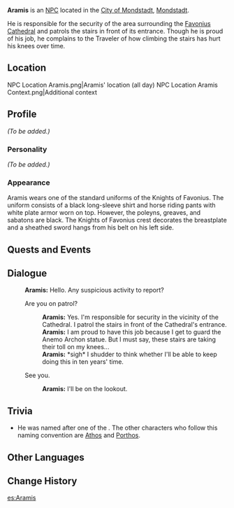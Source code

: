 {{Meta
<!-- REMOVE THIS TEMPLATE AFTER ADDING MISSING INFO -->
|missing_NPC_profile  = yes
}}
{{Character Infobox
|type             = NPC
|image            = NPC Aramis.png
|region           = Mondstadt
|title            = Knight of Favonius
|affiliation      = Knights of Favonius
}}
'''Aramis''' is an [[NPC]] located in the [[City of Mondstadt]], [[Mondstadt]].

He is responsible for the security of the area surrounding the [[Favonius Cathedral]] and patrols the stairs in front of its entrance. Though he is proud of his job, he complains to the Traveler of how climbing the stairs has hurt his knees over time.

==Location==
<gallery hideaddbutton="true" captionalign="center">
NPC Location Aramis.png|Aramis' location (all day)
NPC Location Aramis Context.png|Additional context
</gallery>

==Profile==
''(To be added.)''

===Personality===
''(To be added.)''

===Appearance===
Aramis wears one of the standard uniforms of the Knights of Favonius. The uniform consists of a black long-sleeve shirt and horse riding pants with white plate armor worn on top. However, the poleyns, greaves, and sabatons are black. The Knights of Favonius crest decorates the breastplate and a sheathed sword hangs from his belt on his left side.

==Quests and Events==
{{Quest Appearances}}

==Dialogue==
{{Dialogue start}}
:'''Aramis:''' Hello. Any suspicious activity to report?
:{{DIcon}} Are you on patrol?
::'''Aramis:''' Yes. I'm responsible for security in the vicinity of the Cathedral. I patrol the stairs in front of the Cathedral's entrance.
::'''Aramis:''' I am proud to have this job because I get to guard the Anemo Archon statue. But I must say, these stairs are taking their toll on my knees...
::'''Aramis:''' *sigh* I shudder to think whether I'll be able to keep doing this in ten years' time.
:{{DIcon}} See you.
::'''Aramis:''' I'll be on the lookout.
{{Dialogue end}}

==Trivia==
* He was named after one of the ''{{w|The Three Musketeers}}.'' The other characters who follow this naming convention are [[Athos]] and [[Porthos]].

==Other Languages==
{{Other Languages|default_hidden = 1
|en      = Aramis
|zhs     = 阿拉米
|zhs_rm  = Ālāmǐ
|zht     = 阿拉米
|zht_rm  = Ālāmǐ
|ja      = アラミス
|ja_rm   = Aramisu
|ko      = 아라미
|ko_rm   = Arami
|es      = Aramis
|fr      = Aramis
|ru      = Арамис
|th      = Aramis
|vi      = Aramis
|de      = Aramis
|id      = Aramis
|pt      = Aramis
}}

==Change History==
{{Change History|1.0}}

[[es:Aramis]]